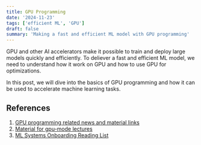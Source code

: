 ```yaml
---
title: GPU Programming
date: '2024-11-23'
tags: ['efficient ML', 'GPU']
draft: false
summary: 'Making a fast and efficient ML model with GPU programming'
---
```

GPU and other AI accelerators make it possible to train and deploy large models quickly and efficiently. To deliever a fast and efficient ML model, we need to understand how it work on GPU and how to use GPU for optimizations.

In this post, we will dive into the basics of GPU programming and how it can be used to accelerate machine learning tasks.

## References
1. [GPU programming related news and material links](https://github.com/gpu-mode/resource-stream)
2. [Material for gpu-mode lectures](https://github.com/gpu-mode/lectures) 
3. [ML Systems Onboarding Reading List](https://github.com/gpu-mode/awesomeMLSys)